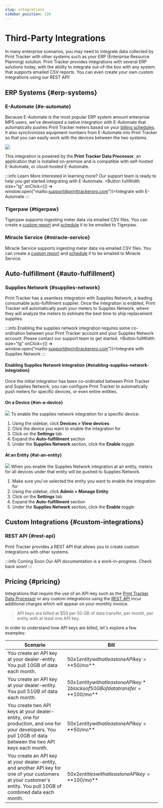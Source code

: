 ```yaml
---
slug: integrations
sidebar_position: 110
---
```



# Third-Party Integrations
In many enterprise scenarios, you may need to integrate data collected by Print Tracker with other systems such as your ERP (Enterprise Resource Planning) solution. Print Tracker provides integrations with several ERP solutions today, with the ability to integrate out-of-the box with any system that supports emailed CSV reports. You can even create your own custom integrations using our REST API!

## ERP Systems {#erp-systems}
### E-Automate {#e-automate}
Because E-Automate is the most popular ERP system amount enterprise MPS users, we've developed a native integration with E-Automate that automatically pushes Print Tracker meters based on your [billing schedules](./20-configuring-settings.md#schedule). It also synchronizes equipment numbers from E-Automate into Print Tracker so that you can easily work with the devices between the two systems.

![](../images/integrations-data-processor-meters.png)

This integration is powered by the **Print Tracker Data Processor**, an application that is installed on-premise and is compatible with self-hosted E-Automate, or cloud-hosted E-Automate.



:::info Learn More
Interested in learning more? Our support team is ready to help you get started integrating with E-Automate.
<Box mb={2}>
    <Button fullWidth size="lg" onClick={() => window.open("mailto:support@printtrackerpro.com")}>Integrate with E-Automate</Button>
</Box>
:::

### Tigerpaw {#tigerpaw}
Tigerpaw supports ingesting meter data via emailed CSV files. You can create a [custom report](./reports) and [schedule](./reports#scheduling-reports) it to be emailed to Tigerpaw.

### Miracle Service {#miracle-service}
Miracle Service supports ingesting meter data via emailed CSV files. You can create a [custom report](./reports) and [schedule](./reports#scheduling-reports) it to be emailed to Miracle Service.

## Auto-fulfillment {#auto-fulfillment}
### Supplies Network {#supplies-network}
Print Tracker has a seamless integration with Supplies Network, a leading consumable auto-fulfillment supplier. Once the integration is enabled, Print Tracker will automatically push your meters to Supplies Network, where they will analyze the meters to estimate the best time to ship replacement supplies.

:::info
Enabling the supplies network integration requires some co-ordination between your Print Tracker account and your Supplies Network account. Please contact our support team to get started.
<Box mb={2}>
    <Button fullWidth size="lg" onClick={() => window.open("mailto:support@printtrackerpro.com")}>Integrate with Supplies Network</Button>
</Box>
:::

#### Enabling Supplies Network Integration {#enabling-supplies-network-integration}
Once the initial integration has been co-ordinated between Print Tracker and Supplies Network, you can configure Print Tracker to automatically push meters for specific devices, or even entire entities.

#### On a Device {#on-a-device}
![](../images/integrations-supplies-network-device.gif)
To enable the supplies network integration for a specific device:

1. Using the sidebar, click **Devices > View devices**
2. Click the device you want to enable the integration for
3. Click on the **Settings** tab
4. Expand the **Auto-fulfillment** section
5. Under the **Supplies Network** section, click the **Enable** toggle

#### At an Entity {#at-an-entity}
![](../images/integrations-supplies-network-entity.gif)
When you enable the Supplies Network integration at an entity, meters for all devices under that entity will be pushed to Supplies Network.

1. Make sure you've selected the entity you want to enable the integration for
2. Using the sidebar, click **Admin > Manage Entity**
3. Click on the **Settings** tab
4. Expand the **Auto-fulfillment** section
5. Under the **Supplies Network** section, click the **Enable** toggle

## Custom Integrations {#custom-integrations}

### REST API {#rest-api}
Print Tracker provides a REST API that allows you to create custom integrations with other systems.

:::info Coming Soon
Our API documentation is a work-in-progress. Check back soon!
:::

## Pricing {#pricing}
Integrations that require the use of an API-key such as the [Print Tracker Data Processor](#e-automate) or any custom integrations using the [REST API](#rest-api) incur additional charges which will appear on your monthly invoice.

> API keys are billed at $50 per 50 GB of data transfer, per month, per entity with at least one API key.

In order to understand how API keys are billed, let's explore a few examples:

| Scenario                                                                                                                                                         | Bill                                                                                       |
|------------------------------------------------------------------------------------------------------------------------------------------------------------------|--------------------------------------------------------------------------------------------|
| You create an API key at your dealer-entity. You pull 10GB of data each month.                                                                                   | $50 x 1 entity with at least one API key = **$50/mo**                                      |
| You create an API key at your dealer-entity. You pull 51GB of data each month.                                                                                   | $50 x 1 entity with at least one API key * 2 blocks of 50GB of data transfer = **$100/mo** |
| You create two API keys at your dealer-entity, one for production, and one for your developers. You pull 10GB of data between the two API keys each month.       | $50 x 1 entity with at least one API key = **$50/mo**                                      |
| You create an API key at your dealer-entity, and another API key for one of your customers at your customer's entity. You pull 10GB of combined data each month. | $50 x 2 entities with at least one API key = **$100/mo**                                   |
